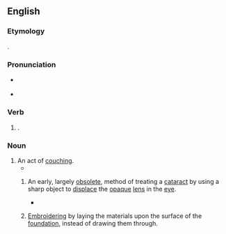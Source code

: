 ==English==
{{wikipedia|mul=couching (ophthalmology)}}

===Etymology===
{{suffix|couch|ing|lang=en}}.

===Pronunciation===
* {{a|RP|GA}} {{IPA|/ˈkaʊtʃɪŋ/|lang=en}}
* {{hyphenation|couch|ing|lang=en}}

===Verb===
{{head|en|present participle}}

# {{present participle of|couch|lang=en|nocat=1}}.

===Noun===
{{en-noun}}

# An act of [[couch#Verb|couching]].
#* {{quote-book|author=Josep Asunción|title=The Complete Book of Papermaking|location=New York, N.Y.|publisher=Lark Books|year=2003|page=80|pageurl=https://books.google.com/books?id=W8QItpGN7TUC&lpg=PA80&dq=%22couching%20the%22%20%22paper%22&pg=PA80#v=onepage&q=%22couching%20the%22%20%22paper%22&f=false|isbn=978-1-57990-456-2|passage='''Couching''' involves transferring the sheet of paper from the mould to the felt.}}
## {{lb|en|ophthalmology}} An early, largely [[obsolete]], method of treating a [[cataract]] by using a sharp object to [[displace]] the [[opaque]] [[lens]] in the [[eye]].
##* {{quote-book|author=Sanduk Ruit|authorlink=Sanduk Ruit|author2=Geoffrey C. Tabin|author3=Charles C. Wykoff|chapter=Cataract Surgery|title=Fighting Global Blindness: Improving World Vision through Cataract Elimination|location=Washington, D.C.|publisher={{w|American Public Health Association}}|year=2006|page=21|pageurl=https://books.google.com/books?id=X-1HGyV7b0wC&lpg=PA21&dq=%22couching%22%20%22airplane%22&pg=PA21#v=onepage&q=%22couching%22%20%22airplane%22&f=false|isbn=978-0-87553-067-3|passage=[C]ataract surgery has been employed for more than 20 centuries. The primary surgical technique for the large majority of this time was a procedure called '''''couching'''''. The first written description of '''couching''' is from an Indian surgeon, [[w:Sushruta|Susruta]], circa 600 BC, involving the insertion of a needle into the eye and displacement of the lens out of the visual axis through either inferior or superior dislocation.}}
## {{lb|en|textiles}} [[embroider|Embroidering]] by laying the materials upon the surface of the [[foundation]], instead of drawing them through.

{{Webster 1913}}